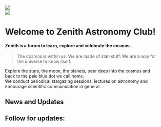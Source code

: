 


<Banner />

<Slider />

<div className="flex flex-col md:flex-row justify-center items-center">
    <div className='items-center'>
        <Image src="/img/New_Logo.jpeg" width={250} height={200} className="p-4 rounded-3xl"/>
    </div>
    <div >
        <Image src="/img/uoh.jpg" width={200} height={200} className="p-4 rounded-full"/>
    </div>
</div>

# Welcome to Zenith Astronomy Club!
#### Zenith is a forum to learn, explore and celebrate the cosmos.
> The cosmos is within us. We are made of star-stuff. We are a way for the universe to know itself.

Explore the stars, the moon, the planets, peer deep into the cosmos and back to the pale blue dot we call home.\
We conduct periodical stargazing sessions, lectures on astronomy and encourage scientific communication in general.

## News and Updates

<ListofFiles wrap={true} />

## Follow for updates:

<Email
    link='mailto:astronomyclub@uohyd.ac.in'
/>
<Instagram
    link='https://www.instagram.com/zenith_uoh/'
/>

